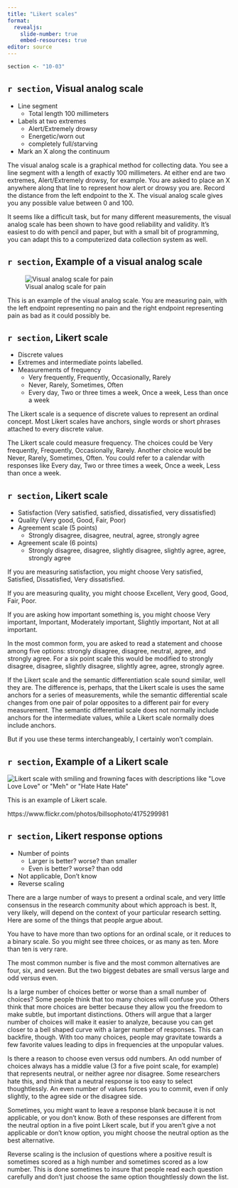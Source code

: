 ```yaml
---
title: "Likert scales"
format: 
  revealjs:
    slide-number: true
    embed-resources: true
editor: source
---
```


```r
section <- "10-03"
```

## `r section`, Visual analog scale

-   Line segment
    -   Total length 100 millimeters
-   Labels at two extremes
    -   Alert/Extremely drowsy
    -   Energetic/worn out
    -   completely full/starving
-   Mark an X along the continuum

::: notes

The visual analog scale is a graphical method for collecting data. You see a line segment with a length of exactly 100 millimeters. At either end are two extremes, Alert/Extremely drowsy, for example. You are asked to place an X anywhere along that line to represent how alert or drowsy you are. Record the distance from the left endpoint to the X. The visual analog scale gives you any possible value between 0 and 100.

It seems like a difficult task, but for many different measurements, the visual analog scale has been shown to have good reliability and validity. It's easiest to do with pencil and paper, but with a small bit of programming, you can adapt this to a computerized data collection system as well.

:::

## `r section`, Example of a visual analog scale

![Visual analog scale for pain](../images/visual-analog-scale.png 'A pain assessment scale with "no pain" at one extreme and "pain as bad as it could possibly be" at the other extreme')

::: notes

This is an example of the visual analog scale. You are measuring pain, with the left endpoint representing no pain and the right endpoint representing pain as bad as it could possibly be.

:::

## `r section`, Likert scale

-   Discrete values
-   Extremes and intermediate points labelled.
-   Measurements of frequency
    -   Very frequently, Frequently, Occasionally, Rarely
    -   Never, Rarely, Sometimes, Often
    -   Every day, Two or three times a week, Once a week, Less than once a week
  
::: notes

The Likert scale is a sequence of discrete values to represent an ordinal concept. Most Likert scales have anchors, single words or short phrases attached to every discrete value.

The Likert scale could measure frequency. The choices could be Very frequently, Frequently, Occasionally, Rarely. Another choice would be Never, Rarely, Sometimes, Often. You could refer to a calendar with responses like Every day, Two or three times a week, Once a week, Less than once a week.

:::

## `r section`, Likert scale  
-   Satisfaction (Very satisfied, satisfied, dissatisfied, very dissatisfied)
-   Quality (Very good, Good, Fair, Poor)
-   Agreement scale (5 points)
    -   Strongly disagree, disagree, neutral, agree, strongly agree
-   Agreement scale (6 points)
    -   Strongly disagree, disagree, slightly disagree, slightly agree, agree, strongly agree
  
::: notes

If you are measuring satisfaction, you might choose Very satisfied, Satisfied, Dissatisfied, Very dissatisfied.

If you are measuring quality, you might choose Excellent, Very good, Good, Fair, Poor.

If you are asking how important something is, you might choose Very important, Important, Moderately important, Slightly important, Not at all important.

In the most common form, you are asked to read a statement and choose among five options: strongly disagree, disagree, neutral, agree, and strongly agree. For a six point scale this would be modified to strongly disagree, disagree, slightly disagree, slightly agree, agree, strongly agree.

If the Likert scale and the semantic differentiation scale sound similar, well they are. The difference is, perhaps, that the Likert scale is uses the same anchors for a series of measurements, while the semantic differential scale changes from one pair of polar opposites to a different pair for every measurement. The semantic differential scale does not normally include anchors for the intermediate values, while a Likert scale normally does include anchors.

But if you use these terms interchangeably, I certainly won't complain.

:::


## `r section`, Example of a Likert scale

![](../images/humorous-likert-scale.png 'Likert scale with smiling and frowning faces with descriptions like "Love Love Love" or "Meh" or "Hate Hate Hate"')

::: notes

This is an example of Likert scale. 

https://www.flickr.com/photos/billsophoto/4175299981

:::

## `r section`, Likert response options

-   Number of points
    -   Larger is better? worse? than smaller
    -   Even is better? worse? than odd
-   Not applicable, Don't know
-   Reverse scaling

::: notes

There are a large number of ways to present a ordinal scale, and very little consensus in the research community about which approach is best. It, very likely, will depend on the context of your particular research setting. Here are some of the things that people argue about.

You have to have more than two options for an ordinal scale, or it reduces to a binary scale. So you might see three choices, or as many as ten. More than ten is very rare.

The most common number is five and the most common alternatives are four, six, and seven. But the two biggest debates are small versus large and odd versus even.

Is a large number of choices better or worse than a small number of choices? Some people think that too many choices will confuse you. Others think that more choices are better because they allow you the freedom to make subtle, but important distinctions. Others will argue that a larger number of choices will make it easier to analyze, because you can get closer to a bell shaped curve with a larger number of responses. This can backfire, though. With too many choices, people may gravitate towards a few favorite values leading to dips in frequencies at the unpopular values.

Is there a reason to choose even versus odd numbers. An odd number of choices always has a middle value (3 for a five point scale, for example) that represents neutral, or neither agree nor disagree. Some researchers hate this, and think that a neutral response is too easy to select thoughtlessly. An even number of values forces you to commit, even if only slightly, to the agree side or the disagree side.

Sometimes, you might want to leave a response blank because it is not applicable, or you don't know. Both of these responses are different from the neutral option in a five point Likert scale, but if you aren't give a not applicable or don't know option, you might choose the neutral option as the best alternative.

Reverse scaling is the inclusion of questions where a positive result is sometimes scored as a high number and sometimes scored as a low number. This is done sometimes to insure that people read each question carefully and don't just choose the same option thoughtlessly down the list.

:::

